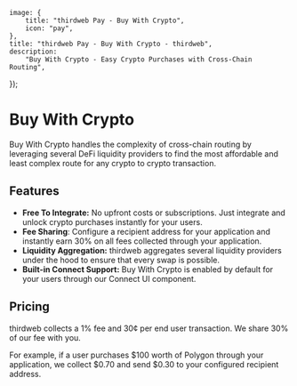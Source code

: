 
	image: {
		title: "thirdweb Pay - Buy With Crypto",
		icon: "pay",
	},
	title: "thirdweb Pay - Buy With Crypto - thirdweb",
	description:
		"Buy With Crypto - Easy Crypto Purchases with Cross-Chain Routing",
});

# Buy With Crypto

Buy With Crypto handles the complexity of cross-chain routing by leveraging several DeFi liquidity providers to find the most affordable and least complex route for any crypto to crypto transaction.

<DocImage src={BuyWithCryptoImage} />

## Features

- **Free To Integrate:** No upfront costs or subscriptions. Just integrate and unlock crypto purchases instantly for your users.
- **Fee Sharing**: Configure a recipient address for your application and instantly earn 30% on all fees collected through your application.
- **Liquidity Aggregation:** thirdweb aggregates several liquidity providers under the hood to ensure that every swap is possible.
- **Built-in Connect Support:** Buy With Crypto is enabled by default for your users through our Connect UI component.

## Pricing

thirdweb collects a 1% fee and 30¢ per end user transaction. We share 30% of our fee with you.

For example, if a user purchases $100 worth of Polygon through your application, we collect $0.70 and send $0.30 to your configured recipient address.
